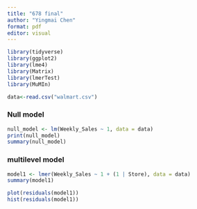 ```yaml
---
title: "678 final"
author: "Yingmai Chen"
format: pdf
editor: visual
---
```

```r
library(tidyverse)
library(ggplot2)
library(lme4)
library(Matrix)
library(lmerTest)
library(MuMIn)
```


```r
data<-read.csv("walmart.csv")
```

### Null model

```r
null_model <- lm(Weekly_Sales ~ 1, data = data)
print(null_model)
summary(null_model)

```

### multilevel model

```r
model1 <- lmer(Weekly_Sales ~ 1 + (1 | Store), data = data)
summary(model1)
```

```r
plot(residuals(model1))
hist(residuals(model1))
```
